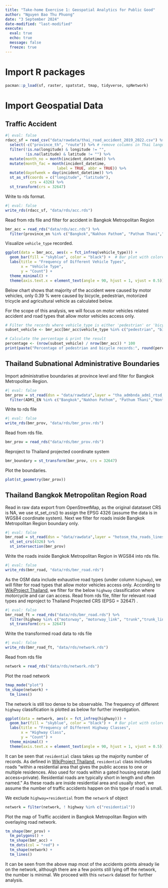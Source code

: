 ```yaml
---
title: "Take-home Exercise 1: Geospatial Analytics for Public Good"
author: "Nguyen Bao Thu Phuong"
date: "3 September 2024" 
date-modified: "last-modified"
execute:
  eval: true
  echo: true
  message: false
  freeze: true
---
```


# Import R packages

```r
pacman::p_load(sf, raster, spatstat, tmap, tidyverse, spNetwork)
```

# Import Geospatial Data

## Traffic Accident

```r
#| eval: false
rdacc_sf = read_csv("data/rawdata/thai_road_accident_2019_2022.csv") %>%
  select(-c("province_th", "route")) %>% # remove columns in Thai language
  filter(!is.na(longitude) & longitude != "",
         !is.na(latitude) & latitude != "") %>%
  mutate(month_no = month(incident_datetime)) %>%
  mutate(month_fac = month(incident_datetime,
                       label = TRUE, abbr = TRUE)) %>%
  mutate(dayofweek = day(incident_datetime)) %>%
  st_as_sf(coords = c("longitude", "latitude"),
           crs = 4326) %>%
  st_transform(crs = 32647)
```

Write to rds format.

```r
#| eval: false
write_rds(rdacc_sf, "data/rds/acc.rds")
```

Read from rds file and filter for accident in Bangkok Metropolitan Region

```r
bmr_acc = read_rds("data/rds/acc.rds") %>%
  filter(province_en %in% c("Bangkok","Nakhon Pathom", "Pathum Thani","Nonthaburi", "Samut Prakan", "Samut Sakhon"))
```

Visualize `vehicle_type` recorded.

```r
ggplot(data = bmr_acc, aes(x = fct_infreq(vehicle_type))) +
  geom_bar(fill = "skyblue", color = "black") +  # Bar plot with colored bars
  labs(title = "Frequency of Different Vehicle Types", 
       x = "Vehicle Type", 
       y = "Count") +
  theme_minimal() +
  theme(axis.text.x = element_text(angle = 90, hjust = 1, vjust = 0.5)) 
```

Below chart shows that majority of the accident were caused by motor vehicles, only 0.39 % were caused by bicycle, pedestrian, motorized tricycle and agricultural vehicle as calculated below.

For the scope of this analysis, we will focus on motor vehicles related accident and road types that allow motor vehicles access only.

```r
# Filter the records where vehicle_type is either 'pedestrian' or 'bicycle'
subset_vehicle <- bmr_acc[bmr_acc$vehicle_type %in% c("pedestrian", "bicycle","motorized tricycle","tractor/agricultural vehicle"), ]

# Calculate the percentage & print the result
percentage <- (nrow(subset_vehicle) / nrow(bmr_acc)) * 100
print(paste("Percentage of pedestrian and bicycle records:", round(percentage, 2), "%"))

```

## Thailand Subnational Administrative Boundaries

Import administrative boundaries at province level and filter for Bangkok Metropolitan Region.

```r
#| eval: false
bmr_prov = st_read(dsn = "data/rawdata",layer = "tha_admbnda_adm1_rtsd_20220121") %>%
  filter(ADM1_EN %in% c("Bangkok","Nakhon Pathom", "Pathum Thani","Nonthaburi", "Samut Prakan", "Samut Sakhon"))

```

Write to rds file

```r
#| eval: false
write_rds(bmr_prov, "data/rds/bmr_prov.rds")
```

Read from rds file.

```r
bmr_prov = read_rds("data/rds/bmr_prov.rds")
```

Reproject to Thailand projected coordinate system

```r
bmr_boundary = st_transform(bmr_prov, crs = 32647)
```

Plot the boundaries.

```r
plot(st_geometry(bmr_prov))
```

## Thailand Bangkok Metropolitan Region Road

Read in raw data export from OpenStreetMap, as the original datataset CRS is NA, we use st_set_crs() to assign the EPSG 4326 (assume the data is in WGS84 coordinate system). Next we filter for roads inside Bangkok Metropolitan Region boundary only.

```r
#| eval: false
bmr_road = st_read(dsn = "data/rawdata",layer = "hotosm_tha_roads_lines_shp") %>%
  st_set_crs(4326) %>%
  st_intersection(bmr_prov)
```

Write the roads inside Bangkok Metropolitan Region in WGS84 into rds file.

```r
#| eval: false
write_rds(bmr_road, "data/rds/bmr_road.rds")
```

As the OSM data include exhaustive road types (under column `highway`), we will filter for road types that allow motor vehicles access only. According to [WikiProject Thailand](https://wiki.openstreetmap.org/wiki/WikiProject_Thailand#Highway_classification), we filter for the below `highway` classification where motorcycle and car can access. Read from rds file, filter for relevant road types and reproject to Thailand Projected CRS (EPSG = 32647) .

```r
#| eval: false
bmr_road_ft = read_rds("data/rds/bmr_road.rds") %>%
  filter(highway %in% c("motorway", "motorway_link", "trunk","trunk_link","primary","primary_link","secondary","secondary_link","tertiary","tertiary_link", "unclassified","living_street", "road", "residential")) %>%
  st_transform(crs = 32647)
```

Write the transformed road data to rds file

```r
#| eval: false
write_rds(bmr_road_ft, "data/rds/network.rds")
```

Read from rds file

```r
network = read_rds("data/rds/network.rds")
```

Plot the road network

```r
tmap_mode("plot")
tm_shape(network) +
  tm_lines()
```

The network is still too dense to be observable. The frequency of different `highway` classification is plotted as below for further investigation.

```r
ggplot(data = network, aes(x = fct_infreq(highway))) +
  geom_bar(fill = "skyblue", color = "black") +  # Bar plot with colored bars
  labs(title = "Frequency of Different Highway Classes", 
       x = "Highway Class", 
       y = "Count") +
  theme_minimal() +
  theme(axis.text.x = element_text(angle = 90, hjust = 1, vjust = 0.5)) 
```

It can be seen that `residential` class takes up the majority number of records. As defined in [WikiProject Thailand](https://wiki.openstreetmap.org/wiki/WikiProject_Thailand#Highway_classification), `residential` class includes roads "within a residential area that gives the public access to one or multiple residences. Also used for roads within a gated housing estate (add access=private). Residential roads are typically short in length and often named." As these roads are inside residential area and usually short, we assume the number of traffic accidents happen on this type of road is small.

We exclude `highway=residential` from the `network` sf object

```r
network = filter(network, ! highway %in% c("residential"))
```

Plot the map of Traffic accident in Bangkok Metropolitan Region with overlaying road network.

```r
tm_shape(bmr_prov) + 
  tm_polygons() +
  tm_shape(bmr_acc) +
  tm_dots(col = "red") +
  tm_shape(network) +
  tm_lines()

```

It can be seen from the above map most of the accidents points already lie on the network, although there are a few points still lying off the network, the number is minimal. We proceed with this `network` dataset for further analysis.
